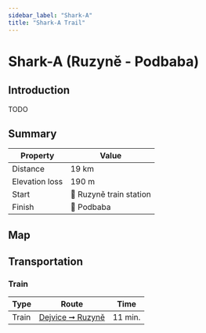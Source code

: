 ```yaml
---
sidebar_label: "Shark-A"
title: "Shark-A Trail"
---
```


# Shark-A (Ruzyně - Podbaba)

## Introduction

TODO

## Summary

| Property | Value |
| --- | --- |
| Distance | 19 km |
| Elevation loss | 190 m |
| Start | 📍 Ruzyně train station |
| Finish | 📍 Podbaba |

## Map

<MapyCzEmbeddedPath id="demajutate"></MapyCzEmbeddedPath>

## Transportation

### Train

| Type | Route | Time |
| --- | --- | --- |
| Train | [Dejvice ➞ Ruzyně](https://idos.idnes.cz/vlakyautobusymhdvse/spojeni/vysledky/?f=Praha-Dejvice&fc=100003&t=Praha-Ruzyn%C4%9B&tc=100003&direct=true&af=true&trt=150,151,152,153&fcs=3 "See timetable") | 11 min. |
